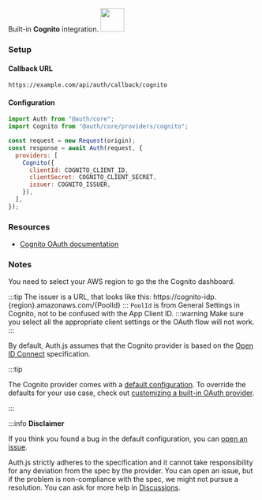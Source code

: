 <div
  style={{
    backgroundColor: "#000",
    display: "flex",
    justifyContent: "space-between",
    color: "#fff",
    padding: 16,
  }}
>
  <span>
    Built-in <b>Cognito</b> integration.
  </span>
  <a href="https://docs.aws.amazon.com/cognito">
    <img
      style={{ display: "block" }}
      src="/img/providers/cognito.svg"
      height="48"
      width="48"
    />
  </a>
</div>

### Setup

#### Callback URL

```
https://example.com/api/auth/callback/cognito
```

#### Configuration

```js
import Auth from "@auth/core";
import Cognito from "@auth/core/providers/cognito";

const request = new Request(origin);
const response = await Auth(request, {
  providers: [
    Cognito({
      clientId: COGNITO_CLIENT_ID,
      clientSecret: COGNITO_CLIENT_SECRET,
      issuer: COGNITO_ISSUER,
    }),
  ],
});
```

### Resources

- [Cognito OAuth documentation](https://docs.aws.amazon.com/cognito/latest/developerguide/cognito-userpools-server-contract-reference.html)

### Notes

You need to select your AWS region to go the the Cognito dashboard.

:::tip
The issuer is a URL, that looks like this: https://cognito-idp.{region}.amazonaws.com/{PoolId}
:::
`PoolId` is from General Settings in Cognito, not to be confused with the App Client ID.
:::warning
Make sure you select all the appropriate client settings or the OAuth flow will not work.
:::

By default, Auth.js assumes that the Cognito provider is
based on the [Open ID Connect](https://openid.net/specs/openid-connect-core-1_0.html) specification.

:::tip

The Cognito provider comes with a [default configuration](https://github.com/nextauthjs/next-auth/blob/main/packages/core/src/providers/cognito.ts).
To override the defaults for your use case, check out [customizing a built-in OAuth provider](https://authjs.dev/guides/providers/custom-provider#override-default-options).

:::

:::info **Disclaimer**

If you think you found a bug in the default configuration, you can [open an issue](https://authjs.dev/new/provider-issue).

Auth.js strictly adheres to the specification and it cannot take responsibility for any deviation from
the spec by the provider. You can open an issue, but if the problem is non-compliance with the spec,
we might not pursue a resolution. You can ask for more help in [Discussions](https://authjs.dev/new/github-discussions).
